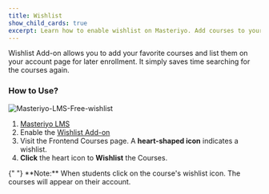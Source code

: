 ```yaml
---
title: Wishlist
show_child_cards: true
excerpt: Learn how to enable wishlist on Masteriyo. Add courses to your wishlist.
---
```


Wishlist Add-on allows you to add your favorite courses and list them on your account page for later enrollment. It simply saves time searching for the courses again.


### How to Use?

![Masteriyo-LMS-Free-wishlist](https://user-images.githubusercontent.com/24367265/202434753-d9e597b6-598b-4b51-8b73-e8563e166ba0.png)

1. [Masteriyo LMS](https://masteriyo.com/pricing/)
2. Enable the [Wishlist Add-on](https://docs.masteriyo.com/getting-started/activate-masteriyo-addons)
3. Visit the Frontend Courses page. A **heart-shaped icon** indicates a wishlist.
4. **Click** the heart icon to **Wishlist** the Courses.

<Callout>
  {" "}  **Note:** When students click on the course's wishlist icon. The courses will appear on their account. 
  </Callout>

